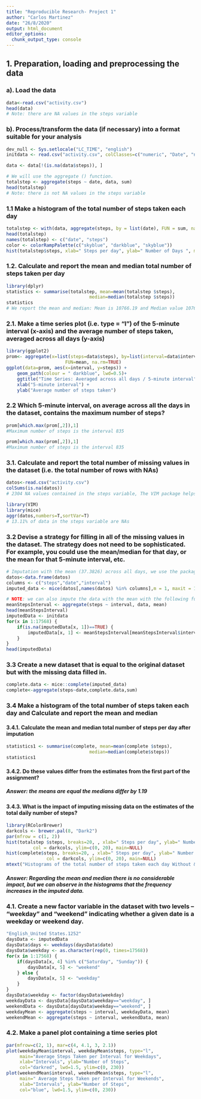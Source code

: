 ```yaml
---
title: "Reproducible Research- Project 1"
author: "Carlos Martinez"
date: "26/8/2020"
output: html_document
editor_options: 
  chunk_output_type: console
---
```


## 1. Preparation, loading and preprocessing the data
### a).  Load the data 
```r
data<-read.csv("activity.csv")
head(data)
# Note: there are NA values in the steps variable
```
### b).  Process/transform the data (if necessary) into a format suitable for your analysis
```r
dev_null <- Sys.setlocale("LC_TIME", "english")
initdata <- read.csv("activity.csv", colClasses=c("numeric", "Date", "numeric"))
```


```r
data <- data[!(is.na(data$steps)), ]
```

```r
# We will use the aggregate () function.
totalstep <- aggregate(steps ~ date, data, sum)
head(totalstep)
# Note: there is not NA values in the steps variable
```
### 1.1 Make a histogram of the total number of steps taken each day
```r
totalstep <- with(data, aggregate(steps, by = list(date), FUN = sum, na.rm = TRUE))
head(totalstep)
names(totalstep) <- c("date", "steps")
color <- colorRampPalette(c("skyblue", "darkblue", "skyblue"))
hist(totalstep$steps, xlab=" Steps per day", ylab=" Number of Days ", main=" Histogram of the total number of steps taken each day ", col = color(32), ylim = c(0,20), breaks = seq(0,25000, by=2500))
```

### 1.2. Calculate and report the mean and median total number of steps taken per day 
```r
library(dplyr)
statistics <- summarise(totalstep, mean=mean(totalstep $steps),
                               median=median(totalstep $steps))
statistics
# We report the mean and median: Mean is 10766.19 and Median value 10765
```


### 2.1.  Make a time series plot (i.e. type = "l") of the 5-minute interval (x-axis) and the average number of steps taken, averaged across all days (y-axis)
```r
library(ggplot2)
prom<- aggregate(x=list(steps=data$steps), by=list(interval=data$interval),
                      FUN=mean, na.rm=TRUE)
ggplot(data=prom, aes(x=interval, y=steps)) +
    geom_path(colour = " darkblue", lwd=0.5)+
    ggtitle("Time Series: Averaged across all days / 5-minute interval")+
    xlab("5-minute interval") +
    ylab("Average number of steps taken")
```

### 2.2 Which 5-minute interval, on average across all the days in the dataset, contains the maximum number of steps?
```r
prom[which.max(prom[,2]),1]
#Maximum number of steps is the interval 835
```


```r
prom[which.max(prom[,2]),1]
#Maximum number of steps is the interval 835
```

### 3.1. Calculate and report the total number of missing values in the dataset (i.e. the total number of rows with NAs)

```r
datos<-read.csv("activity.csv")
colSums(is.na(datos)) 
# 2304 NA values contained in the steps variable, The VIM package helps us to see the proportion of NAs in the steps variable.
```

```r
library(VIM)
library(mice)
aggr(datos,numbers=T,sortVar=T)
# 13.11% of data in the steps variable are NAs
```


### 3.2 Devise a strategy for filling in all of the missing values in the dataset. The strategy does not need to be sophisticated. For example, you could use the mean/median for that day, or the mean for that 5-minute interval, etc.

```r
# Imputation with the mean (37.3826) across all days, we use the package MICE
datos<-data.frame(datos)
columns <- c("steps","date","interval")
imputed_data <- mice(datos[,names(datos) %in% columns],m = 1, maxit = 1, method = "mean",seed = 2018,print=F)
```

```r
# NOTE: we can also impute the data with the mean with the following function:
meanStepsInterval <- aggregate(steps ~ interval, data, mean)
head(meanStepsInterval)
imputedData <- initdata
for(x in 1:17568) {
    if(is.na(imputedData[x, 1])==TRUE) {
        imputedData[x, 1] <- meanStepsInterval[meanStepsInterval$interval %in% imputedData[x, 3], 2]
    }
}
head(imputedData)
```


### 3.3 Create a new dataset that is equal to the original dataset but with the missing data filled in.
```r
complete.data <- mice::complete(imputed_data)
complete<-aggregate(steps~date,complete.data,sum)
```
### 3.4 Make a histogram of the total number of steps taken each day and Calculate and report the mean and median

#### 3.4.1. Calculate the mean and median total number of steps per day after imputation
```r
statistics1 <- summarise(complete, mean=mean(complete $steps),
                               median=median(complete$steps))
statistics1
```
#### 3.4.2. Do these values differ from the estimates from the first part of the assignment? 

##### Answer: the means are equal the medians differ by 1.19

#### 3.4.3. What is the impact of imputing missing data on the estimates of the total daily number of steps?
```r
library(RColorBrewer)
darkcols <- brewer.pal(8, "Dark2")
par(mfrow = c(1, 2))
hist(totalstep $steps, breaks=20, , xlab=" Steps per day", ylab=" Number of Days ",
          col = darkcols, ylim=c(0, 20), main=NULL)
hist(complete$steps, breaks=20, , xlab=" Steps per day", ylab=" Number of Days ",
               col = darkcols, ylim=c(0, 20), main=NULL)
mtext("Histograms of the total number of steps taken each day Without & With imputed values", adj=1)
```


##### Answer:  Regarding the mean and median there is no considerable impact, but we can observe in the histograms that the frequency increases in the imputed data.


### 4.1. Create a new factor variable in the dataset with two levels -- "weekday" and "weekend" indicating whether a given date is a weekday or weekend day.
```r
"English_United States.1252"
daysData <- imputedData
daysData$days <- weekdays(daysData$date)
daysData$weekday <- as.character(rep(0, times=17568))
for(x in 1:17568) {
    if(daysData[x, 4] %in% c("Saturday", "Sunday")) {
        daysData[x, 5] <- "weekend"
    } else {
        daysData[x, 5] <- "weekday"
    }
}
daysData$weekday <- factor(daysData$weekday)
weekdayData <- daysData[daysData$weekday=="weekday", ]
weekendData <- daysData[daysData$weekday=="weekend", ]
weekdayMean <- aggregate(steps ~ interval, weekdayData, mean)
weekendMean <- aggregate(steps ~ interval, weekendData, mean)
```

### 4.2. Make a panel plot containing a time series plot

```r
par(mfrow=c(2, 1), mar=c(4, 4.1, 3, 2.1))
plot(weekdayMean$interval, weekdayMean$steps, type="l",
     main="Average Steps Taken per Interval for Weekdays",
     xlab="Intervals", ylab="Number of Steps",
     col="darkred", lwd=1.5, ylim=c(0, 230))
plot(weekendMean$interval, weekendMean$steps, type="l",
     main=" Average Steps Taken per Interval for Weekends",
     xlab="Intervals", ylab="Number of Steps",
     col="blue", lwd=1.5, ylim=c(0, 230))
```



